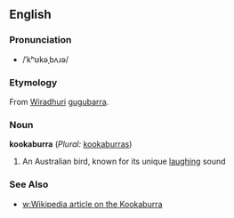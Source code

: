 ==English==
===Pronunciation===
*/ˈkʰʊkəˌbʌɹə/
===Etymology===
From [[Wiradhuri]] [[gugubarra]].
===Noun===
'''kookaburra''' (''Plural:'' [[kookaburras]])

#An Australian bird, known for its unique [[laugh]]ing sound
===See Also===
*[[w:Wikipedia article on the Kookaburra]]